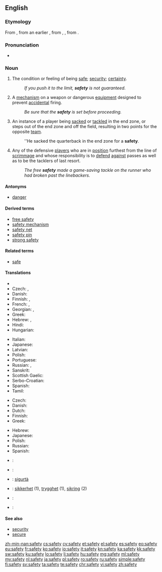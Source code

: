 ==English==

{{wikipedia|dab=safety (disambiguation)|safety}}

===Etymology===
From {{etyl|fro|en}} {{term|sauveté|lang=fro}}, from an earlier {{term|salvetet|lang=fro}}, from {{etyl|ML.|en}} {{term|salvitas|lang=la}}, {{term|salvitatem|lang=la}}, from {{etyl|la|en}} {{term|salvus|lang=la}}.

===Pronunciation===
* {{audio|en-us-safety.ogg|Audio (US)}}

===Noun===
{{wikipedia}}
{{en-noun|~|safeties}}

# The condition or feeling of being [[safe]]; [[security]]; [[certainty]].
#: ''If you push it to the limit, '''safety''' is not guaranteed.''
# {{context|mechanics|lang=en}} A [[mechanism]] on a weapon or dangerous [[equipment]] designed to prevent [[accidental]] firing.
#: ''Be sure that the '''safety''' is set before proceeding.''
# {{context|American football|lang=en}} An instance of a player being [[sacked]] or [[tackled]] in the end zone, or steps out of the end zone and off the field, resulting in two points for the opposite [[team]].
#: ''He sacked the quarterback in the end zone for a '''safety'''.
# {{context|American football|lang=en}} Any of the defensive [[players]] who are in [[position]] furthest from the line of [[scrimmage]] and whose responsibility is to [[defend]] [[against]] passes as well as to be the tacklers of last resort.
#: ''The free '''safety''' made a game-saving tackle on the runner who had broken past the linebackers.''

====Antonyms====
* [[danger]]

====Derived terms====
* [[free safety]]
* [[safety mechanism]]
* [[safety net]]
* [[safety pin]]
* [[strong safety]]

====Related terms====
* [[safe]]

====Translations====
{{trans-top|condition or feeling of being safe}}
* {{trreq|ce}}
* Czech: {{t+|cs|bezpečí|n}}, {{t-|cs|bezpečnost|f}}
* Danish: {{t-|da|sikkerhed|c}}
* Finnish: {{t+|fi|turvallisuus}}, {{t|fi|turva}}
* French: {{t+|fr|sécurité|f}}, {{t+|fr|sûreté|f}}
* Georgian: {{t-|ka|დაცულობა|tr=dac'uloba|sc=Geor}}, {{t-|ka|უსაფრთხოება|tr=usap'rt'xoeba|sc=Geor}}
* Greek: {{t+|el|ασφάλεια|f|tr=asfáleia}}
* Hebrew: {{t+|he|בטחון|m|tr=bitahon}}, {{t-|he|בטיחות|f|tr=betihut}}
* Hindi: {{t-|hi|सुरक्षा|tr=surakṣā|sc=Deva}}
* Hungarian: {{t+|hu|biztonság}}
{{trans-mid}}
* Italian: {{t+|it|sicurezza|f}}
* Japanese: {{t+|ja|安全|tr=[[あんぜん]], anzen}}
* Latvian: {{t-|lv|drošība|f}}
* Polish: {{t+|pl|bezpieczeństwo|n}}
* Portuguese: {{t+|pt|segurança|f}}
* Russian: {{t+|ru|безопасность|f|tr=bezopásnost’}}, {{t+|ru|сохранность|f|tr=soxránnost’}}
* Sanskrit: {{t-|sa|सुरक्षा|tr=surakṣā|sc=Deva}}
* Scottish Gaelic: {{t-|gd|sàbhailteachd|f}}
* Serbo-Croatian: {{t-|sh|sigurnost|f}}
* Spanish: {{t|es|seguridad|f}}
* Tamil: {{t+|ta|பாதுகாப்பு|tr=pAtukAppu|sc=Taml}}
{{trans-bottom}}

{{trans-top|mechanism to prevent accidental firing}}
* Czech: {{t-|cs|pojistka|f}}
* Danish: {{t-|da|sikring|c}}
* Dutch: {{t-|nl|veiligheidspal}}
* Finnish: {{t+|fi|varmistin}}
* Greek: {{t+|el|ασφάλεια|f|tr=asfáleia}}
{{trans-mid}}
* Hebrew: {{t-|he|נצרה|f|tr=nitsra}}
* Japanese: {{t-|ja|安全装置|tr=[[あんぜんそうち]], anzen-sōchi}}
* Polish: {{t-|pl|zabezpieczenie|n}}
* Russian: {{t+|ru|предохранитель|m|tr=predoxranítel’}}
* Spanish: {{t+|es|seguro|m}}
{{trans-bottom}}

{{checktrans-top}}
* {{ttbc|fr}}: {{t+|fr|sûreté|f}}
* {{ttbc|de}}: {{t+|de|Sicherheit|f}}
* {{ttbc|mt}}: [[sigurtà]] {{f}}
{{trans-mid}}
* {{ttbc|no}}: [[sikkerhet]] (1), [[trygghet]] (1), [[sikring]] {{m}} (2)
* {{ttbc|es}}: {{t+|es|seguridad|f}}
* {{ttbc|sv}}: {{t+|sv|trygghet|c}}
{{trans-bottom}}

====See also====
* [[security]]
* [[secure]]

[[zh-min-nan:safety]]
[[cs:safety]]
[[cy:safety]]
[[et:safety]]
[[el:safety]]
[[es:safety]]
[[eo:safety]]
[[eu:safety]]
[[fr:safety]]
[[ko:safety]]
[[io:safety]]
[[it:safety]]
[[kn:safety]]
[[ka:safety]]
[[kk:safety]]
[[sw:safety]]
[[ku:safety]]
[[lo:safety]]
[[li:safety]]
[[hu:safety]]
[[mg:safety]]
[[ml:safety]]
[[my:safety]]
[[nl:safety]]
[[ja:safety]]
[[pl:safety]]
[[ro:safety]]
[[ru:safety]]
[[simple:safety]]
[[fi:safety]]
[[sv:safety]]
[[ta:safety]]
[[te:safety]]
[[chr:safety]]
[[vi:safety]]
[[zh:safety]]